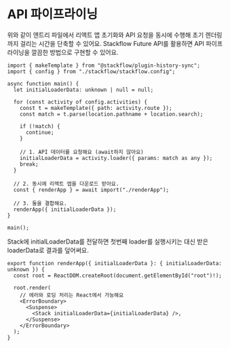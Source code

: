 
# API 파이프라이닝

<APIPipeLiningDiagram locale="ko" />

위와 같이 엔트리 파일에서 리액트 앱 초기화와 API 요청을 동시에 수행해 초기 렌더링까지 걸리는 시간을 단축할 수 있어요. Stackflow Future API를 활용하면 API 파이프라이닝을 깔끔한 방법으로 구현할 수 있어요.

```tsx showLineNumbers filename="entry.ts" copy
import { makeTemplate } from "@stackflow/plugin-history-sync";
import { config } from "./stackflow/stackflow.config";

async function main() {
  let initialLoaderData: unknown | null = null;

  for (const activity of config.activities) {
    const t = makeTemplate({ path: activity.route });
    const match = t.parse(location.pathname + location.search);

    if (!match) {
      continue;
    }

    // 1. API 데이터를 요청해요 (await하지 않아요)
    initialLoaderData = activity.loader({ params: match as any });
    break;
  }

  // 2. 동시에 리액트 앱을 다운로드 받아요.
  const { renderApp } = await import("./renderApp");

  // 3. 둘을 결합해요.
  renderApp({ initialLoaderData });
}

main();
```

Stack에 initialLoaderData를 전달하면 첫번째 loader를 실행시키는 대신 받은 loaderData로 결과를 덮어써요.
```tsx showLineNumbers filename="renderApp.ts" copy
export function renderApp({ initialLoaderData }: { initialLoaderData: unknown }) {
  const root = ReactDOM.createRoot(document.getElementById("root")!);

  root.render(
    // 에러와 로딩 처리는 React에서 가능해요
    <ErrorBoundary>
      <Suspense>
        <Stack initialLoaderData={initialLoaderData} />,
      </Suspense>
    </ErrorBoundary>
  );
}
```
